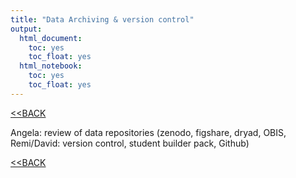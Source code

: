 ```yaml
---
title: "Data Archiving & version control"
output:
  html_document:
    toc: yes
    toc_float: yes
  html_notebook:
    toc: yes
    toc_float: yes
---
```

[<<BACK](https://remi-daigle.github.io/2017-CHONe-Data/)

Angela: review of data repositories (zenodo, figshare, dryad, OBIS, 
Remi/David: version control, student builder pack, Github)

[<<BACK](https://remi-daigle.github.io/2017-CHONe-Data/)
